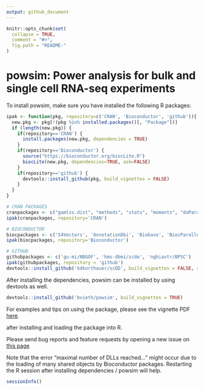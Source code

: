 ```yaml
---
output: github_document
---
```


<!-- README.md is generated from README.Rmd. Please edit that file -->

```r
knitr::opts_chunk$set(
  collapse = TRUE,
  comment = "#>",
  fig.path = "README-"
)
```

# powsim: Power analysis for bulk and single cell RNA-seq experiments

To install powsim, make sure you have installed the following R packages:

```r
ipak <- function(pkg, repository=c('CRAN', 'Bioconductor', 'github')){
  new.pkg <- pkg[!(pkg %in% installed.packages()[, "Package"])]
  if (length(new.pkg)) {
    if(repository=='CRAN') {
      install.packages(new.pkg, dependencies = TRUE)
    }
    if(repository=='Bioconductor') {
      source("https://bioconductor.org/biocLite.R")
      biocLite(new.pkg, dependencies=TRUE, ask=FALSE)
    }
    if(repository=='github') {
      devtools::install_github(pkg, build_vignettes = FALSE)
    }
  }
}

# CRAN PACKAGES
cranpackages <- c("gamlss.dist", "methods", "stats", "moments", "doParallel", "parallel", "reshape2", "dplyr", "tidyr", "data.table", 'ggplot2', 'ggthemes', 'ggExtra', 'cowplot', 'scales', 'fitdistrplus', 'MASS', 'pscl', 'nonnest2', 'cobs', 'msir', 'drc', 'devtools', 'XML', 'splines')
ipak(cranpackages, repository='CRAN')

# BIOCONDUCTOR
biocpackages <- c('S4Vectors', 'AnnotationDbi', 'Biobase', 'BiocParallel', 'BiocStyle', 'scater', 'scran', 'edgeR', 'limma', 'DESeq2', 'baySeq', 'NOISeq', 'EBSeq', 'DSS', 'MAST', 'ROTS', "IHW", 'qvalue')
ipak(biocpackages, repository='Bioconductor')

# GITHUB
githubpackages <- c('gu-mi/NBGOF', 'hms-dbmi/scde', 'nghiavtr/BPSC')
ipak(githubpackages, repository = 'github')
devtools::install_github('kdkorthauer/scDD', build_vignettes = FALSE, ref = 'develop')
```

After installing the dependencies, powsim can be installed by using devtools as well.

```r
devtools::install_github('bvieth/powsim', build_vignettes = TRUE)
```

For examples and tips on using the package, please see the vignette PDF 
[here](https://github.com/bvieth/powsim/tree/master/vignettes/powsim.pdf).

after installing and loading the package into R.  

Please send bug reports and feature requests by opening a new issue on 
[this page](https://github.com/bvieth/powsim/issues)

Note that the error "maximal number of DLLs reached..." might occur due to the loading of many shared objects by Bioconductor packages. Restarting the R session after installing dependencies / powsim will help.

```r
sessionInfo()
```


